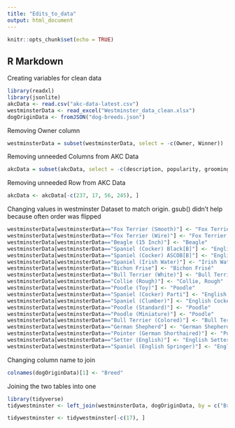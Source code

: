 ```yaml
---
title: "Edits_to_data"
output: html_document
---
```


```r
knitr::opts_chunk$set(echo = TRUE)
```

## R Markdown

Creating variables for clean data
```r
library(readxl)
library(jsonlite)
akcData <- read.csv("akc-data-latest.csv")
westminsterData <- read_excel("Westminster_data_clean.xlsx")
dogOriginData <- fromJSON("dog-breeds.json")
```

Removing Owner column
```r
westminsterData = subset(westminsterData, select = -c(Owner, Winner))
```

Removing unneeded Columns from AKC Data
```r
akcData = subset(akcData, select = -c(description, popularity, grooming_frequency_value, grooming_frequency_category, shedding_value, shedding_category, energy_level_value, trainability_value, trainability_category, demeanor_value, energy_level_category, demeanor_category))
```

Removing unneeded Row from AKC Data
```r
akcData <- akcData[-c(237, 17, 56, 245), ]
```

Changing values in westminster Dataset to match origin. gsub() didn't help because often order was flipped
```r
westminsterData[westminsterData=="Fox Terrier (Smooth)"] <- "Fox Terrier, Smooth"
westminsterData[westminsterData=="Fox Terrier (Wire)"] <- "Fox Terrier, Wire"
westminsterData[westminsterData=="Beagle (15 Inch)"] <- "Beagle"
westminsterData[westminsterData=="Spaniel (Cocker) Black[B]"] <- "English Cocker Spaniel"
westminsterData[westminsterData=="Spaniel (Cocker) ASCOB[B]"] <- "English Cocker Spaniel"
westminsterData[westminsterData=="Spaniel (Irish Water)"] <- "Irish Water Spaniel"
westminsterData[westminsterData=="Bichon Frise"] <- "Bichon Frisé"
westminsterData[westminsterData=="Bull Terrier (White)"] <- "Bull Terrier"
westminsterData[westminsterData=="Collie (Rough)"] <- "Collie, Rough"
westminsterData[westminsterData=="Poodle (Toy)"] <- "Poodle"
westminsterData[westminsterData=="Spaniel (Cocker) Parti"] <- "English Cocker Spaniel"
westminsterData[westminsterData=="Spaniel (Clumber)"] <- "English Cocker Spaniel"
westminsterData[westminsterData=="Poodle (Standard)"] <- "Poodle"
westminsterData[westminsterData=="Poodle (Miniature)"] <- "Poodle"
westminsterData[westminsterData=="Bull Terrier (Colored)"] <- "Bull Terrier"
westminsterData[westminsterData=="German Shepherd"] <- "German Shepherd Dog"
westminsterData[westminsterData=="Pointer (German Shorthaired)"] <- "Pointer"
westminsterData[westminsterData=="Setter (English)"] <- "English Setter"
westminsterData[westminsterData=="Spaniel (English Springer)"] <- "English Springer Spaniel"
```

Changing column name to join
```r
colnames(dogOriginData)[1] <- "Breed"
```

Joining the two tables into one
```r
library(tidyverse)
tidywestminster <- left_join(westminsterData, dogOriginData, by = c("Breed"))
```
```r
tidywestminster <- tidywestminster[-c(17), ]
```

